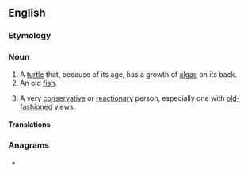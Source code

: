 ==English==

===Etymology===
{{compound|en|moss|back}}

===Noun===
{{en-noun}}

# A [[turtle]] that, because of its age, has a growth of [[alga]]e on its back.
# An old [[fish]].
# {{lb|en|by extension}} A very [[conservative]] or [[reactionary]] person, especially one with [[old-fashioned]] views.

====Translations====
{{trans-top|turtle with a growth of algae}}
{{trans-mid}}
{{trans-bottom}}

{{trans-top|very conservative or reactionary person}}
{{trans-mid}}
{{trans-bottom}}

===Anagrams===
* {{anagrams|en|a=abckmoss|sambocks}}